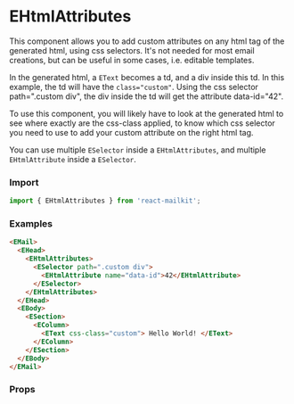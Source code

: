 

<Meta title="Email Design System/Standard Head components/eHtmlAttributes" />

# EHtmlAttributes

This component allows you to add custom attributes on any html tag of the generated html, using css selectors. It's not needed for most email creations, but can be useful in some cases, i.e. editable templates.

In the generated html, a `EText` becomes a td, and a div inside this td. In this example, the td will have the `class="custom"`. Using the css selector path=".custom div", the div inside the td will get the attribute data-id="42".

To use this component, you will likely have to look at the generated html to see where exactly are the css-class applied, to know which css selector you need to use to add your custom attribute on the right html tag.

You can use multiple `ESelector` inside a `EHtmlAttributes`, and multiple `EHtmlAttribute` inside a `ESelector`.

### Import

```js
import { EHtmlAttributes } from 'react-mailkit';
```

### Examples

```html
<EMail>
  <EHead>
    <EHtmlAttributes>
      <ESelector path=".custom div">
        <EHtmlAttribute name="data-id">42</EHtmlAttribute>
      </ESelector>
    </EHtmlAttributes>
  </EHead>
  <EBody>
    <ESection>
      <EColumn>
        <EText css-class="custom"> Hello World! </EText>
      </EColumn>
    </ESection>
  </EBody>
</EMail>
```

### Props

<ArgsTable of={EHtmlAttributes} />
